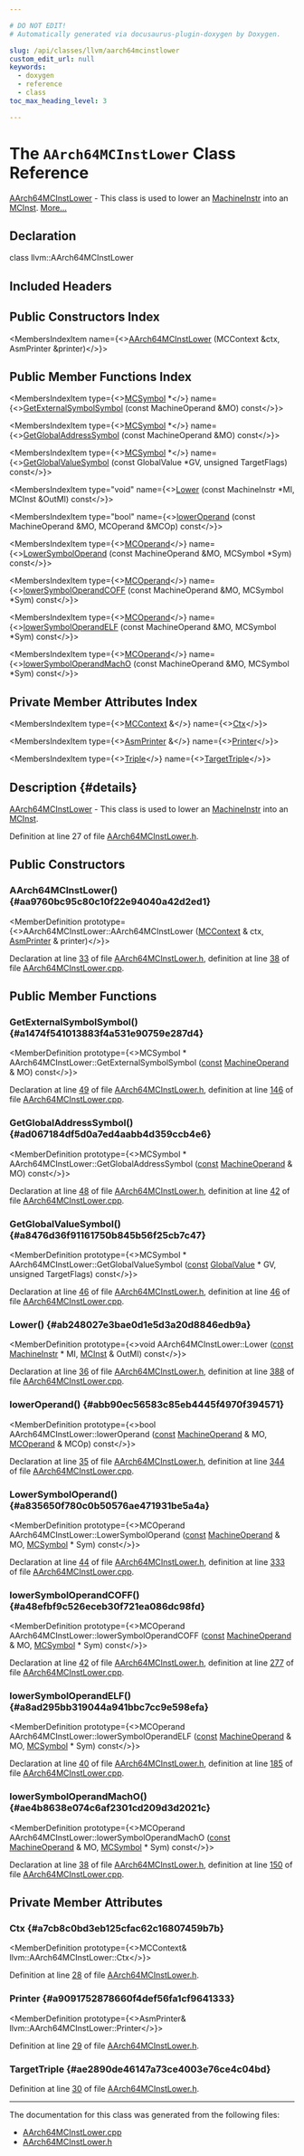 ```yaml
---

# DO NOT EDIT!
# Automatically generated via docusaurus-plugin-doxygen by Doxygen.

slug: /api/classes/llvm/aarch64mcinstlower
custom_edit_url: null
keywords:
  - doxygen
  - reference
  - class
toc_max_heading_level: 3

---
```





# The `AArch64MCInstLower` Class Reference

<DoxygenPage pluginConfig={pluginConfig}>

<a href="/docs/api/classes/llvm/aarch64mcinstlower">AArch64MCInstLower</a> - This class is used to lower an <a href="/docs/api/classes/llvm/machineinstr">MachineInstr</a> into an <a href="/docs/api/classes/llvm/mcinst">MCInst</a>. <a href="#details">More...</a>

## Declaration

<CodeBlock>class llvm::AArch64MCInstLower</CodeBlock>

## Included Headers

<IncludesList>
<IncludesListItem
  filePath="Target/AArch64/AArch64MCInstLower.h"
  permalink="/docs/api/files/lib/lib/target/lib/target/aarch64/aarch64mcinstlower-h"
  isLocal="true" />
</IncludesList>

## Public Constructors Index

<MembersIndex>

<MembersIndexItem
  name={<><a href="#aa9760bc95c80c10f22e94040a42d2ed1">AArch64MCInstLower</a> (MCContext &amp;ctx, AsmPrinter &amp;printer)</>}>
</MembersIndexItem>

</MembersIndex>

## Public Member Functions Index

<MembersIndex>

<MembersIndexItem
  type={<><a href="/docs/api/classes/llvm/mcsymbol">MCSymbol</a> &#42;</>}
  name={<><a href="#a1474f541013883f4a531e90759e287d4">GetExternalSymbolSymbol</a> (const MachineOperand &amp;MO) const</>}>
</MembersIndexItem>

<MembersIndexItem
  type={<><a href="/docs/api/classes/llvm/mcsymbol">MCSymbol</a> &#42;</>}
  name={<><a href="#ad067184df5d0a7ed4aabb4d359ccb4e6">GetGlobalAddressSymbol</a> (const MachineOperand &amp;MO) const</>}>
</MembersIndexItem>

<MembersIndexItem
  type={<><a href="/docs/api/classes/llvm/mcsymbol">MCSymbol</a> &#42;</>}
  name={<><a href="#a8476d36f91161750b845b56f25cb7c47">GetGlobalValueSymbol</a> (const GlobalValue &#42;GV, unsigned TargetFlags) const</>}>
</MembersIndexItem>

<MembersIndexItem
  type="void"
  name={<><a href="#ab248027e3bae0d1e5d3a20d8846edb9a">Lower</a> (const MachineInstr &#42;MI, MCInst &amp;OutMI) const</>}>
</MembersIndexItem>

<MembersIndexItem
  type="bool"
  name={<><a href="#abb90ec56583c85eb4445f4970f394571">lowerOperand</a> (const MachineOperand &amp;MO, MCOperand &amp;MCOp) const</>}>
</MembersIndexItem>

<MembersIndexItem
  type={<><a href="/docs/api/classes/llvm/mcoperand">MCOperand</a></>}
  name={<><a href="#a835650f780c0b50576ae471931be5a4a">LowerSymbolOperand</a> (const MachineOperand &amp;MO, MCSymbol &#42;Sym) const</>}>
</MembersIndexItem>

<MembersIndexItem
  type={<><a href="/docs/api/classes/llvm/mcoperand">MCOperand</a></>}
  name={<><a href="#a48efbf9c526eceb30f721ea086dc98fd">lowerSymbolOperandCOFF</a> (const MachineOperand &amp;MO, MCSymbol &#42;Sym) const</>}>
</MembersIndexItem>

<MembersIndexItem
  type={<><a href="/docs/api/classes/llvm/mcoperand">MCOperand</a></>}
  name={<><a href="#a8ad295bb319044a941bbc7cc9e598efa">lowerSymbolOperandELF</a> (const MachineOperand &amp;MO, MCSymbol &#42;Sym) const</>}>
</MembersIndexItem>

<MembersIndexItem
  type={<><a href="/docs/api/classes/llvm/mcoperand">MCOperand</a></>}
  name={<><a href="#ae4b8638e074c6af2301cd209d3d2021c">lowerSymbolOperandMachO</a> (const MachineOperand &amp;MO, MCSymbol &#42;Sym) const</>}>
</MembersIndexItem>

</MembersIndex>

## Private Member Attributes Index

<MembersIndex>

<MembersIndexItem
  type={<><a href="/docs/api/classes/llvm/mccontext">MCContext</a> &amp;</>}
  name={<><a href="#a7cb8c0bd3eb125cfac62c16807459b7b">Ctx</a></>}>
</MembersIndexItem>

<MembersIndexItem
  type={<><a href="/docs/api/classes/llvm/asmprinter">AsmPrinter</a> &amp;</>}
  name={<><a href="#a9091752878660f4def56fa1cf9641333">Printer</a></>}>
</MembersIndexItem>

<MembersIndexItem
  type={<><a href="/docs/api/classes/llvm/triple">Triple</a></>}
  name={<><a href="#ae2890de46147a73ce4003e76ce4c04bd">TargetTriple</a></>}>
</MembersIndexItem>

</MembersIndex>

## Description {#details}

<a href="/docs/api/classes/llvm/aarch64mcinstlower">AArch64MCInstLower</a> - This class is used to lower an <a href="/docs/api/classes/llvm/machineinstr">MachineInstr</a> into an <a href="/docs/api/classes/llvm/mcinst">MCInst</a>.

Definition at line 27 of file <a href="/docs/api/files/lib/lib/target/lib/target/aarch64/aarch64mcinstlower-h">AArch64MCInstLower.h</a>.

<SectionDefinition>

## Public Constructors

### AArch64MCInstLower() {#aa9760bc95c80c10f22e94040a42d2ed1}

<MemberDefinition
  prototype={<>AArch64MCInstLower::AArch64MCInstLower (<a href="/docs/api/classes/llvm/mccontext">MCContext</a> &amp; ctx, <a href="/docs/api/classes/llvm/asmprinter">AsmPrinter</a> &amp; printer)</>}>

Declaration at line <a href="/docs/api/files/lib/lib/target/lib/target/aarch64/aarch64mcinstlower-h/#l00033">33</a> of file <a href="/docs/api/files/lib/lib/target/lib/target/aarch64/aarch64mcinstlower-h">AArch64MCInstLower.h</a>, definition at line <a href="/docs/api/files/lib/lib/target/lib/target/aarch64/aarch64mcinstlower-cpp/#l00038">38</a> of file <a href="/docs/api/files/lib/lib/target/lib/target/aarch64/aarch64mcinstlower-cpp">AArch64MCInstLower.cpp</a>.
</MemberDefinition>

</SectionDefinition>

<SectionDefinition>

## Public Member Functions

### GetExternalSymbolSymbol() {#a1474f541013883f4a531e90759e287d4}

<MemberDefinition
  prototype={<>MCSymbol &#42; AArch64MCInstLower::GetExternalSymbolSymbol (<a href="/docs/api/files/lib/lib/target/lib/target/aarch64/aarch64promoteconstant-cpp/#a90f8350fecae261c25be85d38b451bff">const</a> <a href="/docs/api/classes/llvm/machineoperand">MachineOperand</a> &amp; MO) const</>}>

Declaration at line <a href="/docs/api/files/lib/lib/target/lib/target/aarch64/aarch64mcinstlower-h/#l00049">49</a> of file <a href="/docs/api/files/lib/lib/target/lib/target/aarch64/aarch64mcinstlower-h">AArch64MCInstLower.h</a>, definition at line <a href="/docs/api/files/lib/lib/target/lib/target/aarch64/aarch64mcinstlower-cpp/#l00146">146</a> of file <a href="/docs/api/files/lib/lib/target/lib/target/aarch64/aarch64mcinstlower-cpp">AArch64MCInstLower.cpp</a>.
</MemberDefinition>

### GetGlobalAddressSymbol() {#ad067184df5d0a7ed4aabb4d359ccb4e6}

<MemberDefinition
  prototype={<>MCSymbol &#42; AArch64MCInstLower::GetGlobalAddressSymbol (<a href="/docs/api/files/lib/lib/target/lib/target/aarch64/aarch64promoteconstant-cpp/#a90f8350fecae261c25be85d38b451bff">const</a> <a href="/docs/api/classes/llvm/machineoperand">MachineOperand</a> &amp; MO) const</>}>

Declaration at line <a href="/docs/api/files/lib/lib/target/lib/target/aarch64/aarch64mcinstlower-h/#l00048">48</a> of file <a href="/docs/api/files/lib/lib/target/lib/target/aarch64/aarch64mcinstlower-h">AArch64MCInstLower.h</a>, definition at line <a href="/docs/api/files/lib/lib/target/lib/target/aarch64/aarch64mcinstlower-cpp/#l00042">42</a> of file <a href="/docs/api/files/lib/lib/target/lib/target/aarch64/aarch64mcinstlower-cpp">AArch64MCInstLower.cpp</a>.
</MemberDefinition>

### GetGlobalValueSymbol() {#a8476d36f91161750b845b56f25cb7c47}

<MemberDefinition
  prototype={<>MCSymbol &#42; AArch64MCInstLower::GetGlobalValueSymbol (<a href="/docs/api/files/lib/lib/target/lib/target/aarch64/aarch64promoteconstant-cpp/#a90f8350fecae261c25be85d38b451bff">const</a> <a href="/docs/api/classes/llvm/globalvalue">GlobalValue</a> &#42; GV, unsigned TargetFlags) const</>}>

Declaration at line <a href="/docs/api/files/lib/lib/target/lib/target/aarch64/aarch64mcinstlower-h/#l00046">46</a> of file <a href="/docs/api/files/lib/lib/target/lib/target/aarch64/aarch64mcinstlower-h">AArch64MCInstLower.h</a>, definition at line <a href="/docs/api/files/lib/lib/target/lib/target/aarch64/aarch64mcinstlower-cpp/#l00046">46</a> of file <a href="/docs/api/files/lib/lib/target/lib/target/aarch64/aarch64mcinstlower-cpp">AArch64MCInstLower.cpp</a>.
</MemberDefinition>

### Lower() {#ab248027e3bae0d1e5d3a20d8846edb9a}

<MemberDefinition
  prototype={<>void AArch64MCInstLower::Lower (<a href="/docs/api/files/lib/lib/target/lib/target/aarch64/aarch64promoteconstant-cpp/#a90f8350fecae261c25be85d38b451bff">const</a> <a href="/docs/api/classes/llvm/machineinstr">MachineInstr</a> &#42; MI, <a href="/docs/api/classes/llvm/mcinst">MCInst</a> &amp; OutMI) const</>}>

Declaration at line <a href="/docs/api/files/lib/lib/target/lib/target/aarch64/aarch64mcinstlower-h/#l00036">36</a> of file <a href="/docs/api/files/lib/lib/target/lib/target/aarch64/aarch64mcinstlower-h">AArch64MCInstLower.h</a>, definition at line <a href="/docs/api/files/lib/lib/target/lib/target/aarch64/aarch64mcinstlower-cpp/#l00388">388</a> of file <a href="/docs/api/files/lib/lib/target/lib/target/aarch64/aarch64mcinstlower-cpp">AArch64MCInstLower.cpp</a>.
</MemberDefinition>

### lowerOperand() {#abb90ec56583c85eb4445f4970f394571}

<MemberDefinition
  prototype={<>bool AArch64MCInstLower::lowerOperand (<a href="/docs/api/files/lib/lib/target/lib/target/aarch64/aarch64promoteconstant-cpp/#a90f8350fecae261c25be85d38b451bff">const</a> <a href="/docs/api/classes/llvm/machineoperand">MachineOperand</a> &amp; MO, <a href="/docs/api/classes/llvm/mcoperand">MCOperand</a> &amp; MCOp) const</>}>

Declaration at line <a href="/docs/api/files/lib/lib/target/lib/target/aarch64/aarch64mcinstlower-h/#l00035">35</a> of file <a href="/docs/api/files/lib/lib/target/lib/target/aarch64/aarch64mcinstlower-h">AArch64MCInstLower.h</a>, definition at line <a href="/docs/api/files/lib/lib/target/lib/target/aarch64/aarch64mcinstlower-cpp/#l00344">344</a> of file <a href="/docs/api/files/lib/lib/target/lib/target/aarch64/aarch64mcinstlower-cpp">AArch64MCInstLower.cpp</a>.
</MemberDefinition>

### LowerSymbolOperand() {#a835650f780c0b50576ae471931be5a4a}

<MemberDefinition
  prototype={<>MCOperand AArch64MCInstLower::LowerSymbolOperand (<a href="/docs/api/files/lib/lib/target/lib/target/aarch64/aarch64promoteconstant-cpp/#a90f8350fecae261c25be85d38b451bff">const</a> <a href="/docs/api/classes/llvm/machineoperand">MachineOperand</a> &amp; MO, <a href="/docs/api/classes/llvm/mcsymbol">MCSymbol</a> &#42; Sym) const</>}>

Declaration at line <a href="/docs/api/files/lib/lib/target/lib/target/aarch64/aarch64mcinstlower-h/#l00044">44</a> of file <a href="/docs/api/files/lib/lib/target/lib/target/aarch64/aarch64mcinstlower-h">AArch64MCInstLower.h</a>, definition at line <a href="/docs/api/files/lib/lib/target/lib/target/aarch64/aarch64mcinstlower-cpp/#l00333">333</a> of file <a href="/docs/api/files/lib/lib/target/lib/target/aarch64/aarch64mcinstlower-cpp">AArch64MCInstLower.cpp</a>.
</MemberDefinition>

### lowerSymbolOperandCOFF() {#a48efbf9c526eceb30f721ea086dc98fd}

<MemberDefinition
  prototype={<>MCOperand AArch64MCInstLower::lowerSymbolOperandCOFF (<a href="/docs/api/files/lib/lib/target/lib/target/aarch64/aarch64promoteconstant-cpp/#a90f8350fecae261c25be85d38b451bff">const</a> <a href="/docs/api/classes/llvm/machineoperand">MachineOperand</a> &amp; MO, <a href="/docs/api/classes/llvm/mcsymbol">MCSymbol</a> &#42; Sym) const</>}>

Declaration at line <a href="/docs/api/files/lib/lib/target/lib/target/aarch64/aarch64mcinstlower-h/#l00042">42</a> of file <a href="/docs/api/files/lib/lib/target/lib/target/aarch64/aarch64mcinstlower-h">AArch64MCInstLower.h</a>, definition at line <a href="/docs/api/files/lib/lib/target/lib/target/aarch64/aarch64mcinstlower-cpp/#l00277">277</a> of file <a href="/docs/api/files/lib/lib/target/lib/target/aarch64/aarch64mcinstlower-cpp">AArch64MCInstLower.cpp</a>.
</MemberDefinition>

### lowerSymbolOperandELF() {#a8ad295bb319044a941bbc7cc9e598efa}

<MemberDefinition
  prototype={<>MCOperand AArch64MCInstLower::lowerSymbolOperandELF (<a href="/docs/api/files/lib/lib/target/lib/target/aarch64/aarch64promoteconstant-cpp/#a90f8350fecae261c25be85d38b451bff">const</a> <a href="/docs/api/classes/llvm/machineoperand">MachineOperand</a> &amp; MO, <a href="/docs/api/classes/llvm/mcsymbol">MCSymbol</a> &#42; Sym) const</>}>

Declaration at line <a href="/docs/api/files/lib/lib/target/lib/target/aarch64/aarch64mcinstlower-h/#l00040">40</a> of file <a href="/docs/api/files/lib/lib/target/lib/target/aarch64/aarch64mcinstlower-h">AArch64MCInstLower.h</a>, definition at line <a href="/docs/api/files/lib/lib/target/lib/target/aarch64/aarch64mcinstlower-cpp/#l00185">185</a> of file <a href="/docs/api/files/lib/lib/target/lib/target/aarch64/aarch64mcinstlower-cpp">AArch64MCInstLower.cpp</a>.
</MemberDefinition>

### lowerSymbolOperandMachO() {#ae4b8638e074c6af2301cd209d3d2021c}

<MemberDefinition
  prototype={<>MCOperand AArch64MCInstLower::lowerSymbolOperandMachO (<a href="/docs/api/files/lib/lib/target/lib/target/aarch64/aarch64promoteconstant-cpp/#a90f8350fecae261c25be85d38b451bff">const</a> <a href="/docs/api/classes/llvm/machineoperand">MachineOperand</a> &amp; MO, <a href="/docs/api/classes/llvm/mcsymbol">MCSymbol</a> &#42; Sym) const</>}>

Declaration at line <a href="/docs/api/files/lib/lib/target/lib/target/aarch64/aarch64mcinstlower-h/#l00038">38</a> of file <a href="/docs/api/files/lib/lib/target/lib/target/aarch64/aarch64mcinstlower-h">AArch64MCInstLower.h</a>, definition at line <a href="/docs/api/files/lib/lib/target/lib/target/aarch64/aarch64mcinstlower-cpp/#l00150">150</a> of file <a href="/docs/api/files/lib/lib/target/lib/target/aarch64/aarch64mcinstlower-cpp">AArch64MCInstLower.cpp</a>.
</MemberDefinition>

</SectionDefinition>

<SectionDefinition>

## Private Member Attributes

### Ctx {#a7cb8c0bd3eb125cfac62c16807459b7b}

<MemberDefinition
  prototype={<>MCContext&amp; llvm::AArch64MCInstLower::Ctx</>}>

Definition at line <a href="/docs/api/files/lib/lib/target/lib/target/aarch64/aarch64mcinstlower-h/#l00028">28</a> of file <a href="/docs/api/files/lib/lib/target/lib/target/aarch64/aarch64mcinstlower-h">AArch64MCInstLower.h</a>.
</MemberDefinition>

### Printer {#a9091752878660f4def56fa1cf9641333}

<MemberDefinition
  prototype={<>AsmPrinter&amp; llvm::AArch64MCInstLower::Printer</>}>

Definition at line <a href="/docs/api/files/lib/lib/target/lib/target/aarch64/aarch64mcinstlower-h/#l00029">29</a> of file <a href="/docs/api/files/lib/lib/target/lib/target/aarch64/aarch64mcinstlower-h">AArch64MCInstLower.h</a>.
</MemberDefinition>

### TargetTriple {#ae2890de46147a73ce4003e76ce4c04bd}

<MemberDefinition
  prototype="Triple llvm::AArch64MCInstLower::TargetTriple">

Definition at line <a href="/docs/api/files/lib/lib/target/lib/target/aarch64/aarch64mcinstlower-h/#l00030">30</a> of file <a href="/docs/api/files/lib/lib/target/lib/target/aarch64/aarch64mcinstlower-h">AArch64MCInstLower.h</a>.
</MemberDefinition>

</SectionDefinition>

<hr/>

The documentation for this class was generated from the following files:

<ul>
<li><a href="/docs/api/files/lib/lib/target/lib/target/aarch64/aarch64mcinstlower-cpp">AArch64MCInstLower.cpp</a></li>
<li><a href="/docs/api/files/lib/lib/target/lib/target/aarch64/aarch64mcinstlower-h">AArch64MCInstLower.h</a></li>
</ul>

</DoxygenPage>
